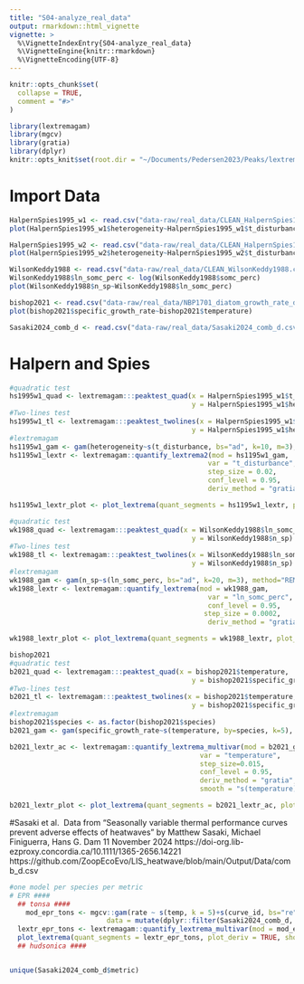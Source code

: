 ```yaml
---
title: "S04-analyze_real_data"
output: rmarkdown::html_vignette
vignette: >
  %\VignetteIndexEntry{S04-analyze_real_data}
  %\VignetteEngine{knitr::rmarkdown}
  %\VignetteEncoding{UTF-8}
---
```


```r
knitr::opts_chunk$set(
  collapse = TRUE,
  comment = "#>"
)
```

```r
library(lextremagam)
library(mgcv)
library(gratia)
library(dplyr)
knitr::opts_knit$set(root.dir = "~/Documents/Pedersen2023/Peaks/lextremagam")
```

# Import Data ####
```r
HalpernSpies1995_w1 <- read.csv("data-raw/real_data/CLEAN_HalpernSpies1995_Fig1d_w1.csv")
plot(HalpernSpies1995_w1$heterogeneity~HalpernSpies1995_w1$t_disturbance)

HalpernSpies1995_w2 <- read.csv("data-raw/real_data/CLEAN_HalpernSpies1995_Fig1d_w2.csv")
plot(HalpernSpies1995_w2$heterogeneity~HalpernSpies1995_w2$t_disturbance)

WilsonKeddy1988 <- read.csv("data-raw/real_data/CLEAN_WilsonKeddy1988.csv")
WilsonKeddy1988$ln_somc_perc <- log(WilsonKeddy1988$somc_perc)
plot(WilsonKeddy1988$n_sp~WilsonKeddy1988$ln_somc_perc)

bishop2021 <- read.csv("data-raw/real_data/NBP1701_diatom_growth_rate_data_Award1543245_20220627.csv")
plot(bishop2021$specific_growth_rate~bishop2021$temperature)

Sasaki2024_comb_d <- read.csv("data-raw/real_data/Sasaki2024_comb_d.csv")
```
# Halpern and Spies ####
```r
#quadratic test
hs1995w1_quad <- lextremagam:::peaktest_quad(x = HalpernSpies1995_w1$t_disturbance, 
                                             y = HalpernSpies1995_w1$heterogeneity)
#Two-lines test
hs1995w1_tl <- lextremagam:::peaktest_twolines(x = HalpernSpies1995_w1$t_disturbance, 
                                             y = HalpernSpies1995_w1$heterogeneity)
#lextremagam
hs1195w1_gam <- gam(heterogeneity~s(t_disturbance, bs="ad", k=10, m=3), method="REML", data=HalpernSpies1995_w1)
hs1195w1_lextr <- lextremagam::quantify_lextrema2(mod = hs1195w1_gam, 
                                                 var = "t_disturbance", 
                                                 step_size = 0.02, 
                                                 conf_level = 0.95, 
                                                 deriv_method = "gratia")

hs1195w1_lextr_plot <- plot_lextrema(quant_segments = hs1195w1_lextr, plot_deriv = TRUE)


```

```r
#quadratic test
wk1988_quad <- lextremagam:::peaktest_quad(x = WilsonKeddy1988$ln_somc_perc, 
                                             y = WilsonKeddy1988$n_sp)
#Two-lines test
wk1988_tl <- lextremagam:::peaktest_twolines(x = WilsonKeddy1988$ln_somc_perc, 
                                             y = WilsonKeddy1988$n_sp)
#lextremagam
wk1988_gam <- gam(n_sp~s(ln_somc_perc, bs="ad", k=20, m=3), method="REML", data=WilsonKeddy1988, family=nb)
wk1988_lextr <- lextremagam::quantify_lextrema(mod = wk1988_gam, 
                                                 var = "ln_somc_perc", 
                                                 conf_level = 0.95, 
                                                step_size = 0.0002,
                                                 deriv_method = "gratia")

wk1988_lextr_plot <- plot_lextrema(quant_segments = wk1988_lextr, plot_deriv = TRUE)
```

```r

bishop2021
#quadratic test
b2021_quad <- lextremagam:::peaktest_quad(x = bishop2021$temperature, 
                                             y = bishop2021$specific_growth_rate)
#Two-lines test
b2021_tl <- lextremagam:::peaktest_twolines(x = bishop2021$temperature, 
                                             y = bishop2021$specific_growth_rate)
#lextremagam
bishop2021$species <- as.factor(bishop2021$species)
b2021_gam <- gam(specific_growth_rate~s(temperature, by=species, k=5), method="REML", data=bishop2021)

b2021_lextr_ac <- lextremagam::quantify_lextrema_multivar(mod = b2021_gam, 
                                               var = "temperature", 
                                               step_size=0.015,
                                               conf_level = 0.95, 
                                               deriv_method = "gratia", 
                                               smooth = "s(temperature):speciesActinocyclus curvatulus")

b2021_lextr_plot <- plot_lextrema(quant_segments = b2021_lextr_ac, plot_deriv = TRUE)


```
#Sasaki et al. 
Data from "Seasonally variable thermal performance curves prevent adverse effects of heatwaves" by Matthew Sasaki, Michael Finiguerra, Hans G. Dam
11 November 2024
https://doi-org.lib-ezproxy.concordia.ca/10.1111/1365-2656.14221
https://github.com/ZoopEcoEvo/LIS_heatwave/blob/main/Output/Data/comb_d.csv
```r
#one model per species per metric
# EPR ####
  ## tonsa ####
    mod_epr_tons <- mgcv::gam(rate ~ s(temp, k = 5)+s(curve_id, bs="re"), 
                        data = mutate(dplyr::filter(Sasaki2024_comb_d, metric == "EPR", species == "tonsa"), curve_id = as.factor(curve_id)), method="REML")
  lextr_epr_tons <- lextremagam::quantify_lextrema_multivar(mod = mod_epr_tons, var = "temp", smooth ="s(temp)", conf_level = 0.95, deriv_method = "gratia", frequentist = FALSE )
  plot_lextrema(quant_segments = lextr_epr_tons, plot_deriv = TRUE, show_segs = "local_max")
  ## hudsonica ####


unique(Sasaki2024_comb_d$metric)



```
